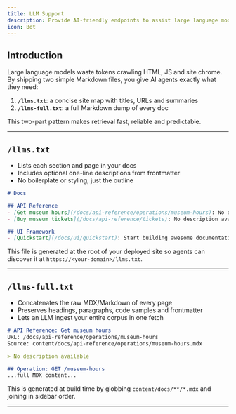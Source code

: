 ```yaml
---
title: LLM Support
description: Provide AI-friendly endpoints to assist large language models
icon: Bot
---
```


## Introduction
Large language models waste tokens crawling HTML, JS and site chrome. By shipping two simple Markdown files, you give AI agents exactly what they need:

1. **`/llms.txt`**: a concise site map with titles, URLs and summaries
2. **`/llms-full.txt`**: a full Markdown dump of every doc

This two-part pattern makes retrieval fast, reliable and predictable.

---

## `/llms.txt`

- Lists each section and page in your docs
- Includes optional one-line descriptions from frontmatter
- No boilerplate or styling, just the outline

```md
# Docs

## API Reference
- [Get museum hours](/docs/api-reference/operations/museum-hours): No description available
- [Buy museum tickets](/docs/api-reference/tickets): No description available

## UI Framework
- [Quickstart](/docs/ui/quickstart): Start building awesome documentation in under 5 minutes
```

This file is generated at the root of your deployed site so agents can discover it at `https://<your-domain>/llms.txt`.

---

## `/llms-full.txt`

- Concatenates the raw MDX/Markdown of every page
- Preserves headings, paragraphs, code samples and frontmatter
- Lets an LLM ingest your entire corpus in one fetch

```md
# API Reference: Get museum hours
URL: /docs/api-reference/operations/museum-hours
Source: content/docs/api-reference/operations/museum-hours.mdx

> No description available

## Operation: GET /museum-hours
...full MDX content...
```

This is generated at build time by globbing `content/docs/**/*.mdx` and joining in sidebar order.

---
